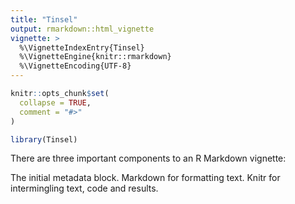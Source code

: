 ```yaml
---
title: "Tinsel"
output: rmarkdown::html_vignette
vignette: >
  %\VignetteIndexEntry{Tinsel}
  %\VignetteEngine{knitr::rmarkdown}
  %\VignetteEncoding{UTF-8}
---
```


```r
knitr::opts_chunk$set(
  collapse = TRUE,
  comment = "#>"
)
```

```r
library(Tinsel)
```


There are three important components to an R Markdown vignette:

The initial metadata block.
Markdown for formatting text.
Knitr for intermingling text, code and results.
